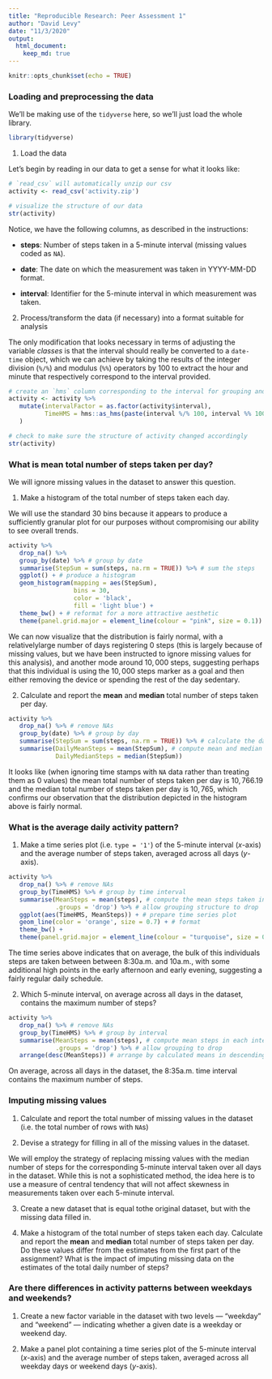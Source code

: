 ```yaml
---
title: "Reproducible Research: Peer Assessment 1"
author: "David Levy"
date: "11/3/2020"
output: 
  html_document:
    keep_md: true
---
```


```r
knitr::opts_chunk$set(echo = TRUE)
```

### Loading and preprocessing the data

We'll be making use of the `tidyverse` here, so we'll just load the whole library.

```r
library(tidyverse)
```

1. Load the data

Let's begin by reading in our data to get a sense for what it looks like:

```r

# `read_csv` will automatically unzip our csv
activity <- read_csv('activity.zip')

# visualize the structure of our data
str(activity)
```

Notice, we have the following columns, as described in the instructions:

- **steps**: Number of steps taken in a $5$-minute interval (missing values coded as `NA`).

- **date**: The date on which the measurement was taken in YYYY-MM-DD format.

- **interval**: Identifier for the 5-minute interval in which measurement was taken.

2. Process/transform the data (if necessary) into a format suitable for analysis

The only modification that looks necessary in terms of adjusting the variable *classes* is that the interval should really be converted to a `date-time` object, which we can achieve by taking the results of the integer division (`%/%`) and modulus (`%%`) operators by $100$ to extract the hour and minute that respectively correspond to the interval provided.

```r

# create an `hms` column corresponding to the interval for grouping and time series plotting
activity <- activity %>%
   mutate(intervalFactor = as.factor(activity$interval),
          TimeHMS = hms::as_hms(paste(interval %/% 100, interval %% 100, '00', sep = ':'))
   )

# check to make sure the structure of activity changed accordingly
str(activity)
```


### What is mean total number of steps taken per day?

We will ignore missing values in the dataset to answer this question. 

1. Make a histogram of the total number of steps taken each day.

We will use the standard $30$ bins because it appears to produce a sufficiently granular plot for our purposes without compromising our ability to see overall trends.

```r

activity %>%
   drop_na() %>%
   group_by(date) %>% # group by date
   summarise(StepSum = sum(steps, na.rm = TRUE)) %>% # sum the steps
   ggplot() + # produce a histogram
   geom_histogram(mapping = aes(StepSum),
                  bins = 30,
                  color = 'black',
                  fill = 'light blue') + 
   theme_bw() + # reformat for a more attractive aesthetic
   theme(panel.grid.major = element_line(colour = "pink", size = 0.1))

```

We can now visualize that the distribution is fairly normal, with a relativelylarge number of days registering 0 steps (this is largely because of missing values, but we have been instructed to ignore missing values for this analysis), and another mode around $10,000$ steps, suggesting perhaps that this individual is using the $10,000$ steps marker as a goal and then either removing the device or spending the rest of the day sedentary.

2. Calculate and report the **mean** and **median** total number of steps taken per day.

```r

activity %>%
   drop_na() %>% # remove NAs
   group_by(date) %>% # group by day
   summarise(StepSum = sum(steps, na.rm = TRUE)) %>% # calculate the daily sum of steps taken
   summarise(DailyMeanSteps = mean(StepSum), # compute mean and median values of total steps over all days
             DailyMedianSteps = median(StepSum))
```

It looks like (when ignoring time stamps with `NA` data rather than treating them as $0$ values) the mean total number of steps taken per day is $10,766.19$ and the median total number of steps taken per day is $10,765$, which confirms our observation that the distribution depicted in the histogram above is fairly normal.


### What is the average daily activity pattern?

1. Make a time series plot (i.e. `type = '1'`) of the $5$-minute interval ($x$-axis) and the average number of steps taken, averaged across all days ($y$-axis).

```r
activity %>%
   drop_na() %>% # remove NAs
   group_by(TimeHMS) %>% # group by time interval
   summarise(MeanSteps = mean(steps), # compute the mean steps taken in each interval
             .groups = 'drop') %>% # allow grouping structure to drop
   ggplot(aes(TimeHMS, MeanSteps)) + # prepare time series plot
   geom_line(color = 'orange', size = 0.7) + # format
   theme_bw() + 
   theme(panel.grid.major = element_line(colour = "turquoise", size = 0.1))
```

The time series above indicates that on average, the bulk of this individuals steps are taken between between $8$:$30$a.m. and $10$a.m., with some additional high points in the early afternoon and early evening, suggesting a fairly regular daily schedule.

2. Which $5$-minute interval, on average across all days in the dataset, contains the maximum number of steps?

```r

activity %>%
   drop_na() %>% # remove NAs
   group_by(TimeHMS) %>% # group by interval
   summarise(MeanSteps = mean(steps), # compute mean steps in each interval over all days
             .groups = 'drop') %>% # allow grouping to drop
   arrange(desc(MeanSteps)) # arrange by calculated means in descending order
```

On average, across all days in the dataset, the $8$:$35$a.m. time interval contains the maximum number of steps.


### Imputing missing values

1. Calculate and report the total number of missing values in the dataset (i.e. the total number of rows with `NA`s)

2. Devise a strategy for filling in all of the missing values in the dataset.

We will employ the strategy of replacing missing values with the median number of steps for the corresponding $5$-minute interval taken over all days in the dataset. While this is not a sophisticated method, the idea here is to use a measure of central tendency that will not affect skewness in measurements taken over each $5$-minute interval.

3. Create a new dataset that is equal tothe original dataset, but with the missing data filled in.

4. Make a histogram of the total number of steps taken each day. Calculate and report the **mean** and **median** total number of steps taken per day. Do these values differ from the estimates from the first part of the assignment? What is the impact of imputing missing data on the estimates of the total daily number of steps?

### Are there differences in activity patterns between weekdays and weekends?

1. Create a new factor variable in the dataset with two levels — "weekday" and "weekend" — indicating whether a given date is a weekday or weekend day.

2. Make a panel plot containing a time series plot of the $5$-minute interval ($x$-axis) and the average number of steps taken, averaged across all weekday days or weekend days ($y$-axis).

